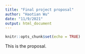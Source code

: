 ```yaml
---
title: "Final project proposal"
author: "Haotian Wu"
date: "11/9/2021"
output: html_document
---
```


```r
knitr::opts_chunk$set(echo = TRUE)
```


This is the proposal. 